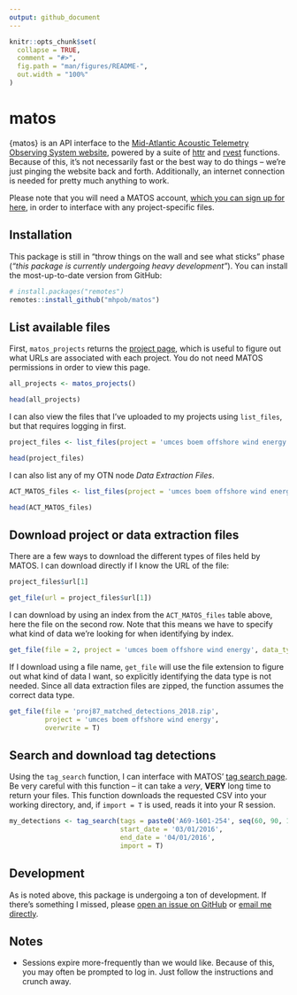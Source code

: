 ```yaml
---
output: github_document
---
```


<!-- README.md is generated from README.Rmd. Please edit this file -->
<!-- Very likely that you'll need to run rmarkdown::render('readme.rmd') rather than the knit button. -->
<!-- readme.html will be created and is unnecessary, so delete that. -->

```r
knitr::opts_chunk$set(
  collapse = TRUE,
  comment = "#>",
  fig.path = "man/figures/README-",
  out.width = "100%"
)
```

# matos

<!-- badges: start -->
<!-- badges: end -->

{matos} is an API interface to the [Mid-Atlantic Acoustic Telemetry Observing System website](https://matos.asascience.com/), powered by a suite of [httr](https://httr.r-lib.org/) and [rvest](https://rvest.tidyverse.org/) functions. Because of this, it's not necessarily fast or the best way to do things -- we're just pinging the website back and forth. Additionally, an internet connection is needed for pretty much anything to work.

Please note that you will need a MATOS account, [which you can sign up for here](https://matos.asascience.com/account/signup), in order to interface with any project-specific files.

## Installation

This package is still in "throw things on the wall and see what sticks" phase (*"this package is currently undergoing heavy development"*). You can install the most-up-to-date version from GitHub:

```r
# install.packages("remotes")
remotes::install_github("mhpob/matos")
```

## List available files

First, `matos_projects` returns the [project page](https://matos.asascience.com/project), which is useful to figure out what URLs are associated with each project. You do not need MATOS permissions in order to view this page.

```r
all_projects <- matos_projects()

head(all_projects)
```

I can also view the files that I've uploaded to my projects using `list_files`, but that requires logging in first.

```r
project_files <- list_files(project = 'umces boem offshore wind energy', data_type = 'project')

head(project_files)
```

I can also list any of my OTN node *Data Extraction Files*.

```r
ACT_MATOS_files <- list_files(project = 'umces boem offshore wind energy', data_type = 'extraction')

head(ACT_MATOS_files)
```


## Download project or data extraction files

There are a few ways to download the different types of files held by MATOS. I can download directly if I know the URL of the file:

```r
project_files$url[1]

get_file(url = project_files$url[1])
```

I can download by using an index from the `ACT_MATOS_files` table above, here the file on the second row. Note that this means we have to specify what kind of data we're looking for when identifying by index.

```r
get_file(file = 2, project = 'umces boem offshore wind energy', data_type = 'extraction')
```

If I download using a file name, `get_file` will use the file extension to figure out what kind of data I want, so explicitly identifying the data type is not needed. Since all data extraction files are zipped, the function assumes the correct data type.
```r
get_file(file = 'proj87_matched_detections_2018.zip',
         project = 'umces boem offshore wind energy',
         overwrite = T)
```

## Search and download tag detections

Using the `tag_search` function, I can interface with MATOS' [tag search page](https://matos.asascience.com/search). Be very careful with this function -- it can take a *very*, **VERY** long time to return your files. This function downloads the requested CSV into your working directory, and, if `import = T` is used, reads it into your R session.

```r
my_detections <- tag_search(tags = paste0('A69-1601-254', seq(60, 90, 1)),
                            start_date = '03/01/2016',
                            end_date = '04/01/2016', 
                            import = T)
```


## Development

As is noted above, this package is undergoing a ton of development. If there's something I missed, please [open an issue on GitHub](https://github.com/mhpob/matos/issues) or [email me directly](mailto:obrien@umces.edu).

## Notes

- Sessions expire more-frequently than we would like. Because of this, you may often be prompted to log in. Just follow the instructions and crunch away.
